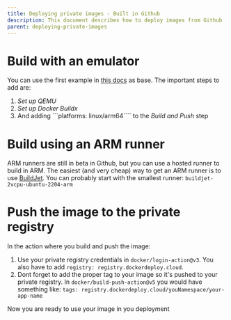 ```yaml
---
title: Deploying private images - Built in Github
description: This document describes how to deploy images from Github
parent: deploying-private-images
---
```


# Build with an emulator

You can use the first example in [this docs](https://docs.docker.com/build/ci/github-actions/multi-platform/) as base. The important steps to add are:

1. _Set up QEMU_
2. _Set up Docker Buildx_
3. And adding ```platforms: linux/arm64```` to the _Build and Push_ step

# Build using an ARM runner

ARM runners are still in beta in Github, but you can use a hosted runner to build in ARM.
The easiest (and very cheap) way to get an ARM runner is to use [BuildJet](https://buildjet.com/for-github-actions/docs/getting-started/run-your-first-workflow). You can probably start with the smallest runner: `buildjet-2vcpu-ubuntu-2204-arm`

# Push the image to the private registry

In the action where you build and push the image:

1. Use your private registry credentials in `docker/login-action@v3`. You also have to add `registry: registry.dockerdeploy.cloud`.
2. Dont forget to add the proper tag to your image so it's pushed to your private registry. In `docker/build-push-action@v5` you would have something like: `tags: registry.dockerdeploy.cloud/youNamespace/your-app-name`

Now you are ready to use your image in you deployment
